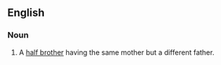 ==English==

===Noun===
{{en-noun}}

#A [[half brother]] having the same mother but a different father.